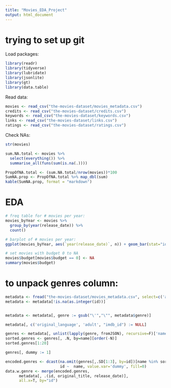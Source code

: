```yaml
---
title: "Movies_EDA_Project"
output: html_document
---
```

# trying to set up git
Load packages:
```r
library(readr)
library(tidyverse)
library(lubridate)
library(jsonlite)
library(gt)
library(data.table)
```


Read data:
```r
movies <- read_csv("the-movies-dataset/movies_metadata.csv")
credits <- read_csv("the-movies-dataset/credits.csv")
keywords <- read_csv("the-movies-dataset/keywords.csv")
links <- read_csv("the-movies-dataset/links.csv")
ratings <- read_csv("the-movies-dataset/ratings.csv")
```


Check NAs:
```r
str(movies)

sum.NA.total <- movies %>%
  select(everything()) %>%
  summarise_all(funs(sum(is.na(.))))

PropOfNA.total <- (sum.NA.total/nrow(movies))*100
SumNA.prop <- PropOfNA.total %>% map_dbl(sum)
kable(SumNA.prop, format = "markdown")

```


# EDA
```r
# freq table for # movies per year:
movies_byYear <- movies %>% 
  group_by(year(release_date)) %>% 
  count()

# barplot of # movies per year:
ggplot(movies_byYear, aes(`year(release_date)`, n)) + geom_bar(stat="identity", width = 0.5)

# set movies with budget 0 to NA
movies$budget[movies$budget == 0] <- NA 
summary(movies$budget)

```



# to unpack genres column:
```r
metadata <- fread("the-movies-dataset/movies_metadata.csv", select=c('adult', 'genres', 'release_date', 'original_language', 'original_title', 'id', 'imdb_id'), fill=T)
metadata <- metadata[!is.na(as.integer(id))]


metadata <- metadata[, genre := gsub("\'","\"", metadata$genre)]

metadata[, c('original_language', 'adult', "imdb_id") := NULL]

genres <- metadata[, unlist(lapply(genre, fromJSON), recursive=F)['name'], by=id]
sorted.genres <- genres[, .N, by=name][order(-N)]
sorted.genres[1:20]

genres[, dummy := 1]

encoded.genres <- dcast(na.omit(genres[,.SD[1:3], by=id])[name %in% sorted.genres[1:20, name]], 
                        id ~  name, value.var='dummy', fill=0)
data.w.genre <- merge(encoded.genres,
      metadata[, .(id, original_title, release_date)], 
      all.x=T, by="id")

```














